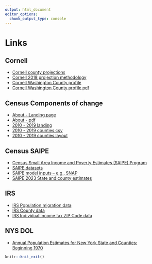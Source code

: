 ```yaml
---
output: html_document
editor_options: 
  chunk_output_type: console
---
```


# Links


## Cornell

-   [Cornell county projections](https://pad.human.cornell.edu/counties/projections.cfm)
-   [Cornell 2018 projection methodology](https://pad.human.cornell.edu/counties/downloads/2018Methodology.pdf)
-   [Cornell Washington County profile](https://pad.human.cornell.edu/counties/trends1geo.cfm?geo=115)
-   [Cornell Washington County profile pdf](https://pad.human.cornell.edu/profiles/Washington.pdf)

## Census Components of change

-   [About - Landing page](https://www.census.gov/programs-surveys/international-programs/events/training/select-topics-in-international-population-health/demographic-change.html)
-   [About - pdf](https://www2.census.gov/programs-surveys/international-programs/events/stiph/components-of-demographic-change.pdf)
-   [2010 - 2019 landing](https://www.census.gov/data/tables/time-series/demo/popest/2010s-counties-total.html)
-   [2010 - 2019 counties csv](https://www2.census.gov/programs-surveys/popest/datasets/2010-2019/counties/totals/co-est2019-alldata.csv)
-   [2010 - 2019 counties layout](https://www2.census.gov/programs-surveys/popest/technical-documentation/file-layouts/2010-2019/cc-est2019-alldata.pdf)


## Census SAIPE

-   [Census Small Area Income and Poverty Estimates (SAIPE) Program](https://www.census.gov/programs-surveys/saipe.html)
-   [SAIPE datasets](https://www.census.gov/programs-surveys/saipe/data/datasets.html)
-   [SAIPE model inputs -- e.g., SNAP](https://www.census.gov/data/datasets/time-series/demo/saipe/model-tables.html)
-   [SAIPE 2023 State and county estimates](https://www.census.gov/data/datasets/2023/demo/saipe/2023-state-and-county.html)


## IRS

-   [IRS Population migration data](https://www.irs.gov/statistics/soi-tax-stats-migration-data)
-   [IRS County data](https://www.irs.gov/statistics/soi-tax-stats-county-data)
-   [IRS Individual income tax ZIP Code data](https://www.irs.gov/statistics/soi-tax-stats-individual-income-tax-statistics-zip-code-data-soi)

## NYS DOL

-   [Annual Population Estimates for New York State and Counties: Beginning 1970](https://data.ny.gov/Government-Finance/Annual-Population-Estimates-for-New-York-State-and/krt9-ym2k/about_data)


```r
knitr::knit_exit()
```

